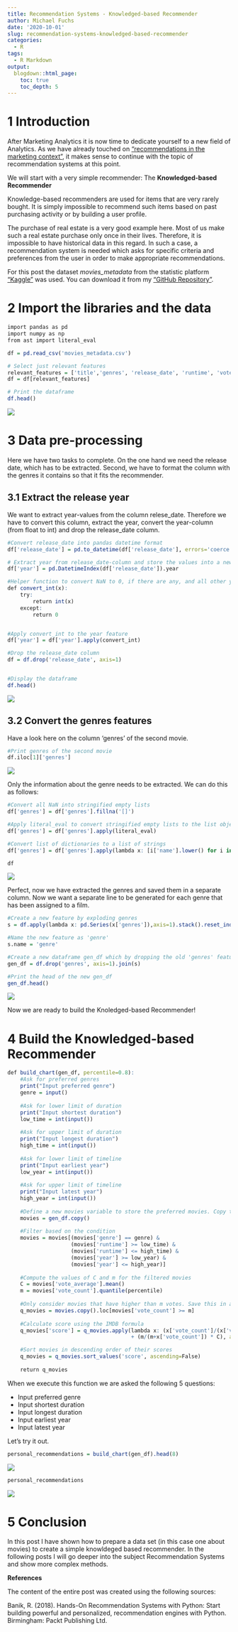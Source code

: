 ```yaml
---
title: Recommendation Systems - Knowledged-based Recommender
author: Michael Fuchs
date: '2020-10-01'
slug: recommendation-systems-knowledged-based-recommender
categories:
  - R
tags:
  - R Markdown
output:
  blogdown::html_page:
    toc: true
    toc_depth: 5
---
```


 


# 1 Introduction

After Marketing Analytics it is now time to dedicate yourself to a new field of Analytics. 
As we have already touched on ["recommendations in the marketing context"](https://michael-fuchs-python.netlify.app/2020/09/08/marketing-product-analytics-and-recommendations/), it makes sense to continue with the topic of recommendation systems at this point. 

We will start with a very simple recommender: The **Knowledged-based Recommender**


Knowledge-based recommenders are used for items that are very rarely bought. It is simply impossible to recommend such items based on past purchasing activity or by building a user profile. 

The purchase of real estate is a very good example here. Most of us make such a real estate purchase only once in their lives. Therefore, it is impossible to have historical data in this regard. In such a case, a recommendation system is needed which asks for specific criteria and preferences from the user in order to make appropriate recommendations.



For this post the dataset *movies_metadata* from the statistic platform ["Kaggle"](https://www.kaggle.com) was used. You can download it from my ["GitHub Repository"](https://github.com/MFuchs1989/Datasets-and-Miscellaneous/tree/main/datasets/Recommendation%20Systems/Knowledged-based%20Recommender).



# 2 Import the libraries and the data

```r
import pandas as pd
import numpy as np
from ast import literal_eval
```

```r
df = pd.read_csv('movies_metadata.csv')

# Select just relevant features
relevant_features = ['title','genres', 'release_date', 'runtime', 'vote_average', 'vote_count']
df = df[relevant_features]

# Print the dataframe
df.head()
```

![](/post/2020-10-01-recommendation-systems-knowledged-based-recommender_files/p85p1.png)


# 3 Data pre-processing

Here we have two tasks to complete. On the one hand we need the release date, which has to be extracted. Second, we have to format the column with the genres it contains so that it fits the recommender. 


## 3.1 Extract the release year

We want to extract year-values from the column relese_date.
Therefore we have to convert this column, extract the year, convert the year-column (from float to int) and drop the release_date column. 

```r
#Convert release_date into pandas datetime format
df['release_date'] = pd.to_datetime(df['release_date'], errors='coerce')

# Extract year from release_date-column and store the values into a new year-column
df['year'] = pd.DatetimeIndex(df['release_date']).year

#Helper function to convert NaN to 0, if there are any, and all other years to integers.
def convert_int(x):
    try:
        return int(x)
    except:
        return 0


#Apply convert_int to the year feature
df['year'] = df['year'].apply(convert_int)

#Drop the release_date column
df = df.drop('release_date', axis=1)


#Display the dataframe
df.head()
```

![](/post/2020-10-01-recommendation-systems-knowledged-based-recommender_files/p85p2.png)


## 3.2 Convert the genres features

Have a look here on the column 'genres' of the second movie.

```r
#Print genres of the second movie
df.iloc[1]['genres']
```

![](/post/2020-10-01-recommendation-systems-knowledged-based-recommender_files/p85p3.png)

Only the information about the genre needs to be extracted. We can do this as follows:


```r
#Convert all NaN into stringified empty lists
df['genres'] = df['genres'].fillna('[]')

#Apply literal_eval to convert stringified empty lists to the list object
df['genres'] = df['genres'].apply(literal_eval)

#Convert list of dictionaries to a list of strings
df['genres'] = df['genres'].apply(lambda x: [i['name'].lower() for i in x] if isinstance(x, list) else [])

df
```

![](/post/2020-10-01-recommendation-systems-knowledged-based-recommender_files/p85p4.png)

Perfect, now we have extracted the genres and saved them in a separate column. 
Now we want a separate line to be generated for each genre that has been assigned to a film. 

```r
#Create a new feature by exploding genres
s = df.apply(lambda x: pd.Series(x['genres']),axis=1).stack().reset_index(level=1, drop=True)

#Name the new feature as 'genre'
s.name = 'genre'

#Create a new dataframe gen_df which by dropping the old 'genres' feature and adding the new 'genre'.
gen_df = df.drop('genres', axis=1).join(s)

#Print the head of the new gen_df
gen_df.head()
```

![](/post/2020-10-01-recommendation-systems-knowledged-based-recommender_files/p85p5.png)

Now we are ready to build the Knoledged-based Recommender!


# 4 Build the Knowledged-based Recommender



```r
def build_chart(gen_df, percentile=0.8):
    #Ask for preferred genres
    print("Input preferred genre")
    genre = input()
    
    #Ask for lower limit of duration
    print("Input shortest duration")
    low_time = int(input())
    
    #Ask for upper limit of duration
    print("Input longest duration")
    high_time = int(input())
    
    #Ask for lower limit of timeline
    print("Input earliest year")
    low_year = int(input())
    
    #Ask for upper limit of timeline
    print("Input latest year")
    high_year = int(input())
    
    #Define a new movies variable to store the preferred movies. Copy the contents of gen_df to movies
    movies = gen_df.copy()
    
    #Filter based on the condition
    movies = movies[(movies['genre'] == genre) & 
                    (movies['runtime'] >= low_time) & 
                    (movies['runtime'] <= high_time) & 
                    (movies['year'] >= low_year) & 
                    (movies['year'] <= high_year)]
    
    #Compute the values of C and m for the filtered movies
    C = movies['vote_average'].mean()
    m = movies['vote_count'].quantile(percentile)
    
    #Only consider movies that have higher than m votes. Save this in a new dataframe q_movies
    q_movies = movies.copy().loc[movies['vote_count'] >= m]
    
    #Calculate score using the IMDB formula
    q_movies['score'] = q_movies.apply(lambda x: (x['vote_count']/(x['vote_count']+m) * x['vote_average']) 
                                       + (m/(m+x['vote_count']) * C), axis=1)

    #Sort movies in descending order of their scores
    q_movies = q_movies.sort_values('score', ascending=False)
    
    return q_movies
```


When we execute this function we are asked the following 5 questions: 

+ Input preferred genre
+ Input shortest duration
+ Input longest duration
+ Input earliest year
+ Input latest year

Let's try it out.

```r
personal_recommendations = build_chart(gen_df).head(8)
```

![](/post/2020-10-01-recommendation-systems-knowledged-based-recommender_files/p85p6.png)


```r
personal_recommendations
```

![](/post/2020-10-01-recommendation-systems-knowledged-based-recommender_files/p85p7.png)


# 5 Conclusion

In this post I have shown how to prepare a data set (in this case one about movies) to create a simple knowldeged based recommender.
In the following posts I will go deeper into the subject Recommendation Systems and show more complex methods. 


**References**

The content of the entire post was created using the following sources:

Banik, R. (2018). Hands-On Recommendation Systems with Python: Start building powerful and personalized, recommendation engines with Python. Birmingham: Packt Publishing Ltd.




